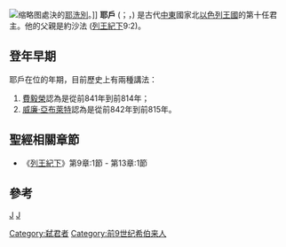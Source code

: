 [[File:Jezabel_-_Léon_Auguste_Perrey.jpg|缩略图]]處決的[[耶洗別|耶洗別]]。]]
'''耶戶''' ({{lang-he|יְהוּא}}；{{lang|en|Jehu}}，{{bd||？|前815年|catIdx=耶戶}}) 是古代[[中東|中東]]國家北[[以色列王國|以色列王國]]的第十任君主。他的父親是約沙法 ([[列王紀下|列王紀下]]9:2)。

== 登年早期 ==

耶戶在位的年期，目前歷史上有兩種講法：
# [[費毅榮|費毅榮]]認為是從前841年到前814年；
# [[威廉·亞布萊特|威廉·亞布萊特]]認為是從前842年到前815年。

== 聖經相關章節 ==
* 《[[列王紀下|列王紀下]]》第9章:1節 - 第13章:1節

== 參考 ==
<references />

{{leader|[[約蘭_(以色列)|約蘭]]|[[以色列王國|以色列國王]]|子[[約哈斯_(以色列)|約哈斯]]}}

{{古以色列国王}}
{{Authority control}}
{{君王小作品}}

[[category:聖經人物|J]]
[[category:以色列君王|J]]
[[Category:弑君者|Category:弑君者]]
[[Category:前9世纪希伯来人|Category:前9世纪希伯来人]]